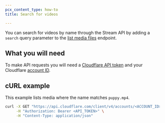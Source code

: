 ```yaml
---
pcx_content_type: how-to
title: Search for videos

---
```


You can search for videos by name through the Stream API by adding a `search` query parameter to the [list media files](/api/operations/stream-videos-list-videos) endpoint.

## What you will need

To make API requests you will need a [Cloudflare API token](https://www.cloudflare.com/a/account/my-account) and your Cloudflare [account ID](https://www.cloudflare.com/a/overview/).

## cURL example

This example lists media where the name matches `puppy.mp4`.

```bash
curl -X GET "https://api.cloudflare.com/client/v4/accounts/<ACCOUNT_ID>/stream?search=puppy" \
     -H "Authorization: Bearer <API_TOKEN>" \
     -H "Content-Type: application/json"
```
